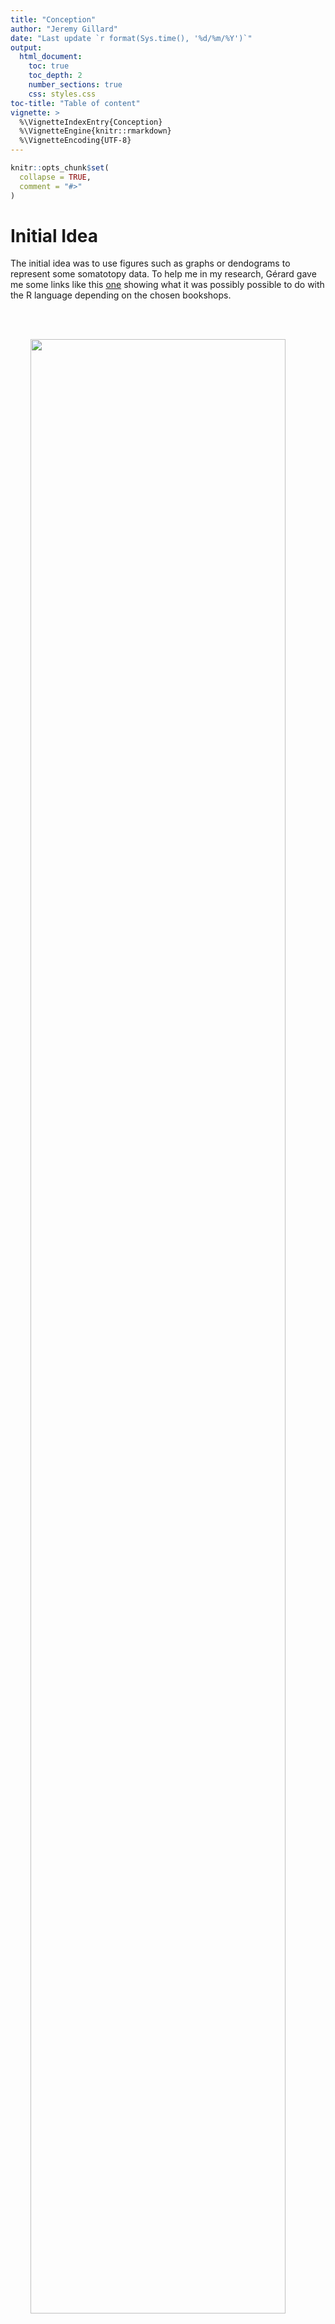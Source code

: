 ```yaml
---
title: "Conception"
author: "Jeremy Gillard"
date: "Last update `r format(Sys.time(), '%d/%m/%Y')`"
output: 
  html_document:
    toc: true
    toc_depth: 2
    number_sections: true
    css: styles.css
toc-title: "Table of content"
vignette: >
  %\VignetteIndexEntry{Conception}
  %\VignetteEngine{knitr::rmarkdown}
  %\VignetteEncoding{UTF-8}
---
```


```r
knitr::opts_chunk$set(
  collapse = TRUE,
  comment = "#>"
)
```

# Initial Idea

The initial idea was to use figures such as graphs or dendograms to represent some somatotopy data.
To help me in my research, Gérard gave me some links like this <a href="https://www.r-graph-gallery.com/index.html" target="_blank">one</a> showing what it was possibly possible to do with the R language depending on the chosen bookshops.

<img src="../man/figures/graph_dendogram.png" style="width: 90%; margin: 16px 0; padding: 32px"/>

Keeping in mind that we had to stay in the world of the R language, the two packages that came out after some research were **ggraph** and **igraph**.

Moreover as it seemed possible for **networkD3** to convert a graph built with the **igraph** library or for **ggraph** to use the basic functions provided by **igraph**, I turned to the latter. Moreover I had at that time a much more consequent documentation on **igraph** than on the two others (Student subscription to the DataCamp site).

My first objective was therefore to construct a Graph representation of the data I had been provided with.

# Raw data frame segmentation

The data given to me was in the following form.

```r
library(somar)
options(width = 300)
```

For a better readability of the code, the dataframe included in the package initially under the name somar::experimental_data.df will simply be named df.

```r
df <- somar::experimental_data.df

str(df)
```

This dataframe above can be divided into 4 main parts.

**Metadata columns:** describing the conditions of the experiment as well as the mean of the related R-values

```r
df[, 1:3]
```

**Correlation coefficients columns:** corresponding to the latter conditions

```r
df[, 4:8]
```

**The p-value columns:** corresponding to the latter conditions

```r
df[, 14:18]
```

**Other values columns:** that Gérard asked me not to take care of (CI columns)

The aim was therefore that each line could be represented by a graph.
The construction of basic graphs requires more precisely a sample as follows. 

```r
sample_number <- 1

df[sample_number, 4:8]
df[sample_number, 14:18]
```

It may be interesting later on that the data separation of a dataframe like the latter can be done automatically (respecting a column naming convention and a precise dataframe structure). This is so that the user can have a quick and general idea of each of his graphs in order to make a more precise selection afterwards.

# Automatic segmentation of the data frame

Given the structure of this dataframe, 

## Naming Convention 1
```
Metadata columns must not contain more than one underscore.
```

```r
regex_pattern <- "\\_[A-z]+\\_"

meta_df <- df[-grep(regex_pattern, names(df))]
data_df <- df[grep(regex_pattern, names(df))]
meta_df
```

## Naming Convention 2
```
The name of the data to be extracted must prefix the relevant zone pair. It must also be separated from an underscore.
```
This makes it possible to first make a list of the various parameters.

```r
library(stringr)
extract_prefix <- function(column_name) {
  unlist(str_split(column_name, "_"))[1]
}

prefix.vec <- unique(sapply(names(data_df), extract_prefix))
prefix.vec
```

And in a second step to separate the dataframe into dataframes containing only one parameter.

```r
R_regex_pattern <- paste("^", prefix.vec[1], sep="")
CI_regex_pattern <- paste("^", prefix.vec[2], sep="")
P_regex_pattern <- paste("^", prefix.vec[3], sep="")

R_df <- data_df[grep(R_regex_pattern, names(data_df))]
CI_df <- data_df[grep(CI_regex_pattern, names(data_df))]
P_df <- data_df[grep(P_regex_pattern, names(data_df))]

R_df
```

It is certain that in a specific function, it will be a question of recovering each of the above dataframes with the help of a loop.

It is then possible to gather data about a certain meta parameter as follows.
Ex : Penalty 1 and StimType 1 at row 1

```r

row <- 1
R_df_sample <- R_df[row,]
CI_df_sample <- CI_df[row,]
P_df_sample <- P_df[row,]

row.names(R_df_sample) <- "R"
row.names(CI_df_sample) <- "CI"
row.names(P_df_sample) <- "P"

# uniformity of column names to be able to bind the dataframe samples

substract_prefix <- function(column_name, prefix) {
  substr(column_name, nchar(prefix) + 1, nchar(column_name))
}

R_prefix_to_substract <- paste(prefix.vec[1], "_", sep="")
names(R_df_sample) <- sapply(
  X = names(R_df_sample), 
  F = function(column_name) substract_prefix(column_name, R_prefix_to_substract))

CI_prefix_to_substract <- paste(prefix.vec[2], "_", sep="")
names(CI_df_sample) <- sapply(
  X = names(CI_df_sample), 
  F = function(column_name) substract_prefix(column_name, CI_prefix_to_substract))


p_prefix_to_substract <- paste(prefix.vec[3], "_", sep="")
names(P_df_sample) <- sapply(
  X = names(P_df_sample), 
  F = function(column_name) substract_prefix(column_name, p_prefix_to_substract))

dataframe_unit <- rbind(R_df_sample, P_df_sample, CI_df_sample)
dataframe_unit
```

Finally for a better manipulation of the data in relation to the graphs to be built, I thought it might be interesting to link the metadata and their respective data frame using the data structure of the list.

```r
Penalty <- 1
StimType <- 1

l <- list(Penalty, StimType, dataframe_unit)
names(l) <- c("Penalty", "StimType", "Dataframe")
l
```

## Naming Convention 3
It is necessary to have a last rule for the correct processing of data in the construction of the graph.
```
Prefix the zones by NnSel for a non-selected zone and by Sel for a selected zone.
```

# Unique Graph Construction

## Graph Construction

At this stage, it might then be interesting to construct the graph simply by splitting the column names and giving them to the graph builder.

```r
library(igraph)

names.vec <- names(dataframe_unit)
node_list.vec <- unlist(lapply(names.vec, function(str) { unlist(str_split(str, "_")) }))

g <- graph(node_list.vec, directed = FALSE) %>%
  set_edge_attr("R", value = as.vector(t(dataframe_unit[1,]))) %>%
  set_edge_attr("P", value = as.vector(t(dataframe_unit[2,]))) %>%
  set_edge_attr("CI", value = as.vector(t(dataframe_unit[3,])))

plot(g)
```

## Graph Layout

Gérard's idea in graph construction was to have a layout of the areas resembling the theoretical layout (somatotopy). In order to do this I had to create a new function creating a semi-circular layout. Traditional graph construction layouts do not implement this layout.

```r
layout_in_semicircle <- function(graph) {
  number_of_vertex <- vcount(graph)
  layout_matrix <- matrix(ncol = 2)
  for (i in 1:number_of_vertex) {
    x <- cos((i * pi / number_of_vertex) - (pi / number_of_vertex) / 2)
    y <- sin((i * pi / number_of_vertex) - (pi / number_of_vertex) / 2)
    if (is.na(layout_matrix[1, 1])) {
      layout_matrix[1,] <- c(x, y)
    } else {
      layout_matrix <- rbind(layout_matrix, c(x, y))
    }
  }
  layout_matrix
}

l <- layout_in_semicircle(g)
plot(g, layout = l, asp = 0.4)
```

## Graph nodes order

The next step was then to make the knots respect the "somatotopy order".

```r
columns_name <- as_ids(V(g))

Sels <- columns_name[sapply(columns_name, grepl, pattern="^Sel")]
NnSels <- columns_name[sapply(columns_name, grepl, pattern="^NnSel")]

order_sels <- function(names) {
  prefix <- ""
  if (grepl(names[1], pattern="^S")) {
    prefix <- "Sel"
  } else {
    prefix <- "NnSel"
  }
  normal_names_cols <- substr(names, str_length(prefix) + 1, str_length(names))
  f_cols <- factor(normal_names_cols, ordered = TRUE, levels = somatotopy.fac)
  sequence <- order(f_cols)
  if (prefix == "NnSel") {
    for (i in 1:length(sequence)) {
      sequence[i] <- ((length(sequence) * 2) + 1) - sequence[i]
    }
  }
  sequence
}

sequence <- c(order_sels(Sels), order_sels(NnSels))

g <- permute(g, sequence)

plot(g, layout = l, asp = 0.4)
```

## Graph Aesthetics

The final step was then to ensure that the visual attributes of the graph reflected the attributes that had been assigned to its construction.

### Edge Color

```r
color_scale <- colorRampPalette(c("red4", "red1", "yellow", "lawngreen",  "forestgreen"))
precision_scale <- 1000
color_pallet <- color_scale(precision_scale);

edgeColor <- function(r) {
  color_pallet[abs(signif(r, 2)) * precision_scale]
}

E(g)$color <- edgeColor(E(g)$R)
```

### Edge Width

```r
edge_max_width <- 50
edge_min_width <- 1

edgeWidth <- function(r, minWidth, maxWidth) {
  range_of_values <- maxWidth - minWidth
  unit <- range_of_values / precision_scale
  minWidth + unit * abs(signif(r, 2)) * precision_scale
}

E(g)$width <- edgeWidth(E(g)$R, edge_min_width, edge_max_width)
```

### Edge Continuity according to P value

```r
E(g)$lty <- ifelse(E(g)$P > 0.05, "dotted", "solid")
```

### Edge Curve

```r
E(g)$curved <- seq(0, 0.7, length = ecount(g))
```

### Selected - NnSelected Vertex (-prefix)

```r
V(g)$selected <- grepl(as_ids(V(g)), pattern="^S")
V(g)$label <- ifelse(V(g)$selected, substract_prefix(V(g)$name, "Sel"), substract_prefix(V(g)$name, "NnSel"))
V(g)$color <- ifelse(V(g)$selected, "gray60", "gray90")
```

### Vertex Static Attributes

```r
V(g)$size <- 40
V(g)$frame.color <- ifelse(degree(g) > 1, "forestgreen", "gray")
V(g)$frame.width <- 2
V(g)$label.cex <- 2
V(g)$label.family=""
V(g)$label.cex=1.4
V(g)$label.color="black"

plot(g, layout = l, asp = 0.4)
```

### "Legend"

```r
legend("topleft", legend=c("P ≤ 0.05", "P > 0.05"), lty=1:2, cex=1)
legend("topright", c("Selected","Non Selected"), fill=c("gray60", "gray90"), cex=1)
legend(-1.3, 1.3 , title="|R|", c("0", "0.25", "0.5", "0.75", "1"), fill=c("red4", "red1", "yellow", "lawngreen", "forestgreen"), cex=0.8)
```

# Conclusion - version 1.0.0

After much research and testing, I realised that it would be difficult with igraph to have a graph as aesthetically pleasing as the examples I was given at the beginning. It might then be interesting to see, if desired, how to translate these different structures with ggraph for example. As far as the caption is concerned, I think it will be more interesting for the researcher to add them later on top of the png image generated by igraph. The solutions given by plot and igraph being rather limited.

Finally, I would not have had the time to work on the construction of a dendogram so much the handling of the R language, of the various libraries and the development time of this first version will have taken me some time.
